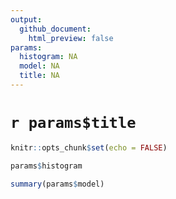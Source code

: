 ```yaml
---
output:
  github_document:
    html_preview: false
params:
  histogram: NA
  model: NA
  title: NA
---
```



# `r params$title`

```r
knitr::opts_chunk$set(echo = FALSE)
```

```r
params$histogram
```

```r
summary(params$model)
```